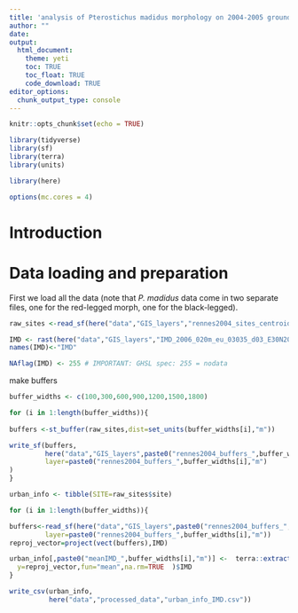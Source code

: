 ```yaml
---
title: 'analysis of Pterostichus madidus morphology on 2004-2005 ground beetle data'
author: ""
date:
output:
  html_document:
    theme: yeti
    toc: TRUE
    toc_float: TRUE
    code_download: TRUE
editor_options:
  chunk_output_type: console
---
```


```r
knitr::opts_chunk$set(echo = TRUE)
```


```r
library(tidyverse)
library(sf)
library(terra)
library(units)

library(here)

options(mc.cores = 4) 
```

# Introduction

# Data loading and preparation

First we load all the data (note that *P. madidus* data come in two separate files, one for the red-legged morph, one for the black-legged).

```r
raw_sites <-read_sf(here("data","GIS_layers","rennes2004_sites_centroids.gpkg"),layer="rennes2004_sites_centroids")

IMD <- rast(here("data","GIS_layers","IMD_2006_020m_eu_03035_d03_E30N20.tif"))
names(IMD)<-"IMD"

NAflag(IMD) <- 255 # IMPORTANT: GHSL spec: 255 = nodata
```


make buffers

```r
buffer_widths <- c(100,300,600,900,1200,1500,1800)

for (i in 1:length(buffer_widths)){
  
buffers <-st_buffer(raw_sites,dist=set_units(buffer_widths[i],"m"))

write_sf(buffers,
         here("data","GIS_layers",paste0("rennes2004_buffers_",buffer_widths[i],"m.gpkg")),
         layer=paste0("rennes2004_buffers_",buffer_widths[i],"m")
)
}

```



```r
urban_info <- tibble(SITE=raw_sites$site)

for (i in 1:length(buffer_widths)){

buffers<-read_sf(here("data","GIS_layers",paste0("rennes2004_buffers_",buffer_widths[i],"m.gpkg")),
         layer=paste0("rennes2004_buffers_",buffer_widths[i],"m"))
reproj_vector=project(vect(buffers),IMD)

urban_info[,paste0("meanIMD_",buffer_widths[i],"m")] <-  terra::extract(x=IMD,
  y=reproj_vector,fun="mean",na.rm=TRUE  )$IMD
}

write_csv(urban_info,
          here("data","processed_data","urban_info_IMD.csv"))

```




